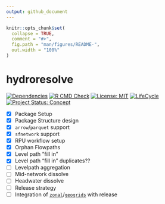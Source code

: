 ```yaml
---
output: github_document
---
```


<!-- README.md is generated from README.Rmd. Please edit that file -->

```r
knitr::opts_chunk$set(
  collapse = TRUE,
  comment = "#>",
  fig.path = "man/figures/README-",
  out.width = "100%"
)
```

# hydroresolve

<!-- badges: start -->
[![Dependencies](https://img.shields.io/badge/dependencies-13/50-red?style=flat)](#)
[![R CMD Check](https://github.com/mikejohnson51/hydroresolve/actions/workflows/R-CMD-check.yaml/badge.svg)](https://github.com/mikejohnson51/hydroresolve/actions/workflows/R-CMD-check.yaml)
[![License: MIT](https://img.shields.io/badge/License-MIT-yellow.svg)](https://choosealicense.com/licenses/mit/)
[![LifeCycle](man/figures/lifecycle/lifecycle-experimental.svg)](https://lifecycle.r-lib.org/articles/stages.html#experimental)
[![Project Status: Concept](https://www.repostatus.org/badges/latest/concept.svg)](https://www.repostatus.org/#concept)
<!-- badges: end -->

- [x] Package Setup
- [x] Package Structure design
- [x] `arrow`/`parquet` support
- [x] `sfnetwork` support
- [x] RPU workflow setup
- [x] Orphan Flowpaths
- [x] Level path "fill in"
- [x] Level path "fill in" duplicates??
- [ ] Levelpath aggregation
- [ ] Mid-network dissolve
- [ ] Headwater dissolve
- [ ] Release strategy
- [ ] Integration of [`zonal`](https://mikejohnson51.github.io/zonal/dev/)/[`geogrids`](https://mikejohnson51.github.io/geogrids/dev/) with release
 
